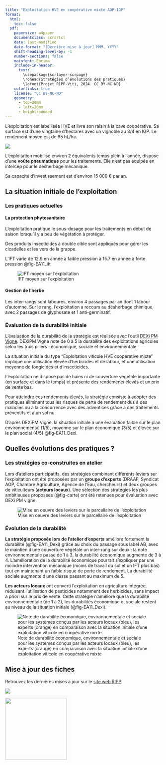 ```yaml
---
title: "Exploitation HVE en coopérative mixte AOP-IGP"    
format: 
  html:
    toc: false
  pdf:
    papersize: a4paper
    documentclass: scrartcl
    date: last-modified
    date-format: "[Dernière mise à jour] MMM, YYYY"
    shift-heading-level-by: -1
    number-sections: false
    mainfont: Ebrima
    include-in-header: 
      text: |
        \usepackage{scrlayer-scrpage}
        \rohead{Stratégies d’évolutions des pratiques}
        \lofoot{Projet RIPP-Viti, 2024. CC BY-NC-ND}
    colorlinks: true
    license: "CC BY-NC-ND"
    geometry:
      - top=20mm
      - left=20mm
      - heightrounded
---
```


L'exploitation est labellisée HVE et livre son raisin à la cave coopérative. Sa surface est d'une vingtaine d'hectares avec un vignoble au 3/4 en IGP. Le rendement moyen est de 65 hL/ha.

![](images/E1_bandoEx.png)

L'exploitation mobilise environ 2 équivalents temps plein à l'année, dispose d'une **voûte pneumatique** pour les traitements. Elle n'est pas équipée en intercep pour le désherbage mécanique.

Sa capacité d'investissement est d'environ 15 000 € par an.

## La situation initiale de l'exploitation

### Les pratiques actuelles

#### La protection phytosanitaire

L'exploitation pratique le sous-dosage pour les traitements en début de saison lorsqu'il y a peu de végétation à protéger.

Des produits insecticides à double cible sont appliqués pour gérer les cicadelles et les vers de la grappe.

L'IFT varie de 12.9 en année à faible pression à 15.7 en année à forte pression @fig-EA11_ift

![IFT moyen sur l'exploitation](images/EA11_ift.png){#fig-EA11_ift}

#### Gestion de l'herbe

Les inter-rangs sont labourés, environ 4 passages par an dont 1 labour d'automne. Sur le rang, l'exploitation a recours au désherbage chimique, avec 2 passages de glyphosate et 1 anti-germinatif.

### Évaluation de la durabilité initiale

L'évaluation de la durabilité de la stratégie est réalisée avec l'outil [DEXi PM Vigne](methodo.qmd). DEXiPM Vigne note de 0 à 5 la durabilité des exploitations agricoles selon les trois piliers : économique, sociale et environnementale.

La situation initiale du type "Exploitation viticole HVE coopérative mixte" implique une utilisation élevée d'herbicides et de labour, et une utilisation moyenne de fongicides et d'insecticides.

L'exploitation ne dispose pas de haies ni de couverture végétale importante (en surface et dans le temps) et présente des rendements élevés et un prix de vente bas.

Pour atteindre ces rendements élevés, la stratégie consiste à adopter des pratiques éliminant tous les risques de perte de rendement dus à des maladies ou à la concurrence avec des adventices grâce à des traitements préventifs et à un sol nu.

D'après DEXiPM Vigne, la situation initiale a une évaluation faible sur le plan environnemental (1/5), moyenne sur le plan économique (3/5) et élevée sur le plan social (4/5) @fig-EA11_Dexi.

## Quelles évolutions des pratiques ?

### Les stratégies co-construites en atelier

Lors d'ateliers participatifs, des stratégies combinant différents leviers sur l'exploitation ont été proposées par un **groupe d'experts** (DRAAF, Syndicat AOP, Chambre Agriculture, Agence de l'Eau, chercheurs) et deux groupes de viticulteurs (**acteurs locaux**). Une sélection des stratégies les plus ambitieuses proposées (@fig-carte) ont été retenues pour évaluation avec DEXi PM vigne.

![Mise en oeuvre des leviers sur le parcellaire de l'exploitation](images/EA11_carte.png){#fig-carte}

### Évolution de la durabilité

**La stratégie proposée lors de l'atelier d'experts** améliore fortement la durabilité (@fig-EA11_Dexi) grâce au choix du passage sous label AB, avec le maintien d'une couverture végétale un inter-rang sur deux : la note environnementale passe de 1 à 3, la durabilité économique augmente de 3 à 4. L'amélioration de la durabilité économique pourrait s'expliquer par une moindre intervention mécanique (moins de travail du sol et un IFT plus bas) tout en maintenant un faible risque de perte de rendement. La durabilité sociale augmente d'une classe passant au maximum de 5.

**Les acteurs locaux** ont converti l'exploitation en agriculture intégrée, réduisant l'utilisation de pesticides notamment des herbicides, sans impact a priori sur le prix de vente. Cette stratégie n'améliore que la durabilité environnementale (de 1 à 2), les durabilités économique et sociale restent au niveau de la situation initiale (@fig-EA11_Dexi).

![Note de durabilité économique, environnementale et sociale pour les systèmes conçus par les acteurs locaux (bleu), les experts (orange) en comparaison avec la situation initiale d'une exploitation viticole en coopérative mixte](images/EA11_Dexi.png){#fig-EA11_Dexi}

::: {.content-visible when-format="pdf"}
## Mise à jour des fiches

Retrouvez les dernières mises à jour sur le [site web RIPP](https://vignevin.github.io/ripp/)

::: {layout="[ 70, 30 ]"}
<div>

![](images/allLogos.png)

</div>

<div>

![](images/qrcode_vignevin.github.io.png){width="198"}

</div>
:::
:::
